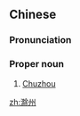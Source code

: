 ==Chinese==
{{zh-forms}}

===Pronunciation===
{{zh-pron
|m=Chúzhōu
|c=cyu4 zau1
|cat=pn
}}

===Proper noun===
{{zh-proper noun}}

# [[Chuzhou]]

{{zh-cat|Cities}}

[[zh:滁州]]